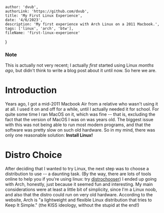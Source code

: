 
    author: 'dvub',
    authorLink: 'https://github.com/dvub',
    title: 'My First Linux Experience',
    date: '4/6/2023',
    description: 'My first experience with Arch Linux on a 2011 Macbook.',
    tags: ['linux', 'arch', 'btw'],
    fileName: 'first-linux-experience'
}

### Note
This is actually not very recent; I actually *first* started using Linux *months ago*, but didn't think to write a blog post about it until now. So here we are.

# Introduction
Years ago, I got a mid-2011 Macbook Air from a relative who wasn't using it at all. I used it on and off for a while, until I actually needed it for school. For quite some time I ran MacOS on it, which was fine -- that is, excluding the fact that the version of MacOS I was on was years old. The biggest issue with this was not being able to run most modern programs, and that the software was pretty slow on such old hardware. So in my mind, there was only one reasonable solution: **Install Linux!**

# Distro Choice
After deciding that I wanted to try Linux, the next step was to choose a distribution to use -- a daunting task. (By the way, there are lots of tools online to help you if you're using linux: try [distrochooser](https://distrochooser.de/)) I ended up going with Arch, honestly, just because it seemed fun and interesting. My main considerations were at least a little bit of simplicity, since I'm a Linux noob, and also that the distro could run on very old hardware. According to the website, Arch is "a lightweight and flexible Linux distribution that tries to Keep It Simple." (the KISS ideology, without the stupid at the end!)


